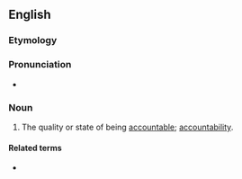 ==English==

===Etymology===
{{suffix|en|accountable|ness}}

===Pronunciation===
* {{a|US}} {{IPA|/ə.ˈkaʊn.tə.bəl.nəs/|lang=en}}

===Noun===
{{en-noun|-}}

# The quality or state of being [[accountable]]; [[accountability]].

====Related terms====
* {{l|en|account}}